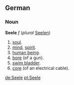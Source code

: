 ==German==
===Noun===
'''Seele''' ''f'' (''plural'' [[Seelen]])
# [[soul]].
# [[mind]], [[spirit]].
# [[human being]].
# [[bore]] (of a gun).
# [[swim bladder]].
# [[core]] (of an electrical cable).

[[de:Seele]]
[[pt:Seele]]